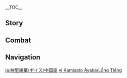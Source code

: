 {{CharacterTabs}}
{{LanguageTabs}}
{{Stub|1={{Meta/VO|rm=1}}}}
__TOC__
==Story==
{{VO/Story
|character           = Kamisato Ayaka
|language            = zh
|language_s          = zh
|language_t          = zh-tw
|name_s              = 神里绫华
|name_t              = 神里綾華

|vo_01_01_title_s    = 初次见面…
|vo_01_01_title_t    = 初次見面…
|vo_01_01_subtitle   = Hello
|vo_01_01_file       = VO_{language}{character} Hello.ogg
|vo_01_01_tx_s       = 稻妻神里流太刀术皆传&mdash;&mdash;神里绫华，参上！<br>请多指教哦。
|vo_01_01_tx_t       = 稻妻神里流太刀術皆傳&mdash;&mdash;神里綾華，參上！<br>請多指教哦。
|vo_01_01_rm         = Dàoqī shénlǐ-liú tàidāo-shù jiēchuán{{lmdash}} Shénlǐ Línghuá, cānshàng!<br>Qǐngduōzhǐjiào ō.
|vo_02_01_title_s    = 闲聊・安定
|vo_02_01_title_t    = 閒聊・安定
|vo_02_01_subtitle   = Chat: Stability
|vo_02_01_file       = VO_{language}{character} Chat - Stability.ogg
|vo_02_01_tx_s       = 像这样悠闲安稳的时光，如果再多一点就好了…我真贪心啊。
|vo_02_01_tx_t       = 像這樣悠閒安穩的時光，如果再多一點就好了…我真貪心啊。
|vo_02_01_rm         = Xiàng zhèyàng yōuxián ānwěn de shíguāng, rúguǒ zài duō yīdiǎn jiù hǎole... Wǒ zhēn tānxīn a.
|vo_02_02_title_s    = 闲聊・剑
|vo_02_02_title_t    = 閒聊・劍
|vo_02_02_subtitle   = Chat: Sword
|vo_02_02_file       = VO_{language}{character} Chat - Sword.ogg
|vo_02_02_tx_s       = 剑，就和茶一样，细细品味才能理解其中风雅。
|vo_02_02_tx_t       = 劍，就和茶一樣，細細品味才能理解其中風雅。
|vo_02_02_rm         = Jiàn, jiù hé chá yīyàng, xìxìpǐnwèi cáinéng lǐjiě qí zhòng fēngyǎ.
|vo_02_03_title_s    = 闲聊・出神
|vo_02_03_title_t    = 閒聊・出神
|vo_02_03_subtitle   = Chat: Zoning Out
|vo_02_03_file       = VO_{language}{character} Chat - Zoning Out.ogg
|vo_02_03_tx_s       = 这就是旅行者平日里的生活么，呵，感觉又多了解了你一些。
|vo_02_03_tx_t       = 這就是旅行者平日裡的生活嗎，呵，感覺又多瞭解了{{MC|你|妳}}一些。
|vo_02_03_rm         = Zhè jiùshì Lǚxíngzhě píngrì lǐ de shēnghuó me, hē, gǎnjué yòu duō liǎojiěle nǐ yīxiē.
|vo_02_04_title_s    = 闲聊・名刀
|vo_02_04_title_t    = 閒聊・名刀
|vo_02_04_subtitle   = Chat: Famous Sword
|vo_02_04_file       = VO_{language}{character} Chat - Famous Sword.ogg
|vo_02_04_tx_s       = 刀剑抱业，名工怀宝。
|vo_02_04_tx_t       = 刀劍抱業，名工懷寶。
|vo_02_04_rm         = Dāojiàn bào yè, mínggōng huái bǎo.
|vo_03_01_title_s    = 下雨的时候…
|vo_03_01_title_t    = 下雨的時候…
|vo_03_01_subtitle   = When It Rains
|vo_03_01_file       = VO_{language}{character} When It Rains.ogg
|vo_03_01_tx_s       = 请随我一同避雨吧。
|vo_03_01_tx_t       = 請隨我一同避雨吧。
|vo_03_01_rm         = Qǐng suí wǒ yītóng bì yǔ ba.
|vo_03_02_title_s    = 打雷的时候…
|vo_03_02_title_t    = 打雷的時候…
|vo_03_02_subtitle   = When Thunder Strikes
|vo_03_02_file       = VO_{language}{character} When Thunder Strikes.ogg
|vo_03_02_tx_s       = 大御所大人…是在诉说什么吗？
|vo_03_02_tx_t       = 大御所大人…是在訴說什麼嗎？
|vo_03_02_rm         = Dàyùsuǒ-dàrén... Shì zài sùshuō shénme ma?
|vo_03_03_title_s    = 下雪的时候…
|vo_03_03_title_t    = 下雪的時候…
|vo_03_03_subtitle   = When It Snows
|vo_03_03_file       = VO_{language}{character} When It Snows.ogg
|vo_03_03_tx_s       = 「雪霁银妆素，桔高映琼枝。」嗯…美景当前，只差一壶茶与之相衬呢。
|vo_03_03_tx_t       = 「雪霽銀妝素，桔高映瓊枝。」嗯…美景當前，只差一壺茶與之相襯呢。
|vo_03_03_rm         = 
|vo_03_04_title_s    = 阳光很好…
|vo_03_04_title_t    = 陽光很好…
|vo_03_04_subtitle   = When the Sun Is Out
|vo_03_04_file       = VO_{language}{character} When the Sun Is Out.ogg
|vo_03_04_tx_s       = 风和日丽，要去哪边走走么？
|vo_03_04_tx_t       = 風和日麗，要去哪邊走走嗎？
|vo_03_04_rm         = Fēnghé-rìlì, yào qù nǎ biān zǒuzou me?
|vo_03_05_title_s    = 起风的时候…
|vo_03_05_title_t    = 起風的時候…
|vo_03_05_subtitle   = When It's Windy
|vo_03_05_file       = VO_{language}{character} When It's Windy.ogg
|vo_03_05_tx_s       = 闭上眼睛，向着风吹来的方向…怎么样，很舒服吧？
|vo_03_05_tx_t       = 閉上眼睛，向著風吹來的方向…怎麼樣，很舒服吧？
|vo_03_05_rm         = Bì shàng yǎnjīng, xiàngzhe fēng chuī lái de fāngxiàng... Zěnme yàng, hěn shūfú ba?
|vo_04_01_title_s    = 早上好…
|vo_04_01_title_t    = 早安…
|vo_04_01_subtitle   = Good Morning
|vo_04_01_file       = VO_{language}{character} Good Morning.ogg
|vo_04_01_tx_s       = 早安，旅行者。能像这样在清晨见你一面，我会忍不住觉得…接下来将是顺利的一天。
|vo_04_01_tx_t       = 早安，旅行者。能像這樣在清晨見{{MC|你|妳}}一面，我會忍不住覺得…接下來將是順利的一天。
|vo_04_01_rm         = Zǎo'ān, Lǚxíngzhě. Néng xiàng zhèyàng zài qīngchén jiàn nǐ yīmiàn, wǒ huì rěn bù zhù juéde... Jiē xiàlái jiāng shì shùnlì de yītiān.
|vo_04_02_title_s    = 中午好…
|vo_04_02_title_t    = 午安…
|vo_04_02_subtitle   = Good Afternoon
|vo_04_02_file       = VO_{language}{character} Good Afternoon.ogg
|vo_04_02_tx_s       = 午安。茶饭之后，难免略有困倦。是否有兴致下盘棋提神呢？
|vo_04_02_tx_t       = 午安。茶飯之後，難免略有睏倦。是否有興致下盤棋提神呢？
|vo_04_02_rm         = Wǔ'ān. Cháfàn zhīhòu, nánmiǎn lüè yǒu kùnjuàn. Shìfǒu yǒu xìngzhì xià pán qí tíshén ne?
|vo_04_03_title_s    = 晚上好…
|vo_04_03_title_t    = 晚上好…
|vo_04_03_subtitle   = Good Evening
|vo_04_03_file       = VO_{language}{character} Good Evening.ogg
|vo_04_03_tx_s       = 晚上好。夜风舒畅，会是一个良宵呢。
|vo_04_03_tx_t       = 晚上好。夜風舒暢，會是一個良宵呢。
|vo_04_03_rm         = Wǎnshàng hǎo. Yè fēng shūchàng, huì shì yīgè liángxiāo ne.
|vo_04_04_title_s    = 晚安…
|vo_04_04_title_t    = 晚安…
|vo_04_04_subtitle   = Good Night
|vo_04_04_file       = VO_{language}{character} Good Night.ogg
|vo_04_04_tx_s       = 「若知是梦何须醒，不比真如一相会。」
|vo_04_04_tx_t       = 「若知是夢何須醒，不比真如一相會。」
|vo_04_04_rm         = 
|vo_05_01_title_s    = 关于绫华自己・社奉行
|vo_05_01_title_t    = 關於綾華自己・社奉行
|vo_05_01_subtitle   = About {character}: Yashiro Commission
|vo_05_01_file       = VO_{language}{character} About {character} - Yashiro Commission.ogg
|vo_05_01_tx_s       = 「稻妻幕府社奉行神里家」，位于稻妻名门中的笔头之格位。作为三奉行之一，掌管祭祀活动与人文艺术。自从双亲过世之后，族内的大小事务，便由兄长和我承担了。
|vo_05_01_tx_t       = 「稻妻幕府社奉行神里家」，位於稻妻名門中的筆頭之格位。作為三奉行之一，掌管祭祀活動與人文藝術。自從雙親過世之後，族內的大小事務，便由兄長和我承擔了。
|vo_05_01_rm         = 
|vo_05_02_title_s    = 关于绫华自己・地位
|vo_05_02_title_t    = 關於綾華自己・地位
|vo_05_02_subtitle   = About {character}: Position
|vo_05_02_friendship = 4
|vo_05_02_file       = VO_{language}{character} About {character} - Position.ogg
|vo_05_02_tx_s       = 很多人因为我是「白鹭公主」，是社奉行神里家的大小姐而敬重我。他们所敬重的，只是我所身处的地位，与绫华我是怎样的人并无关系…<br>所以我想，能真正走近我的，或许只有…
|vo_05_02_tx_t       = 很多人因為我是「白鷺公主」，是社奉行神里家的大小姐而敬重我。他們所敬重的，只是我所身處的地位，與綾華我是怎樣的人並無關係…<br>所以我想，能真正走近我的，或許只有…
|vo_05_02_rm         = 
|vo_05_03_title_s    = 关于绫华自己・愿望
|vo_05_03_title_t    = 關於綾華自己・願望
|vo_05_03_subtitle   = About {character}: Aspiration
|vo_05_03_friendship = 6
|vo_05_03_file       = VO_{language}{character} About {character} - Aspiration.ogg
|vo_05_03_tx_s       = 如今的我，依旧想成为值得大家信任的人。不过，鼓舞我的原因，已不再是肩上的责任或他人的期待。而是因为，你也是这样的人啊。
|vo_05_03_tx_t       = 如今的我，依舊想成為值得大家信任的人。不過，鼓舞我的原因，已不再是肩上的責任或他人的期待。而是因為，{{MC|你|妳}}也是這樣的人啊。
|vo_05_03_rm         = Rújīn de wǒ, yījiù xiǎng chéngwéi zhídé dàjiā xìnrèn de rén. Bùguò, gǔwǔ wǒ de yuányīn, yǐ bù zài shì jiān shàng de zérèn huò tārén de qídài. Ér shì yīnwèi, nǐ yěshì zhèyàng de rén a.
|vo_06_01_title_s    = 关于我们・茶室
|vo_06_01_title_t    = 關於我們・茶室
|vo_06_01_subtitle   = About Us: Teahouse
|vo_06_01_file       = VO_{language}{character} About Us - Teahouse.ogg
|vo_06_01_tx_s       = 如你有空，我们移步木漏茶室如何？在这样恬静的日子，略加交流茶艺心得，想来是颇具雅趣的。
|vo_06_01_tx_t       = 如{{MC|你|妳}}有空，我們移步木漏茶室如何？在這樣恬靜的日子，略加交流茶藝心得，想來是頗具雅趣的。
|vo_06_01_rm         = 
|vo_06_02_title_s    = 关于我们・节日
|vo_06_02_title_t    = 關於我們・節日
|vo_06_02_subtitle   = About Us: Festivals
|vo_06_02_friendship = 6
|vo_06_02_quest      = The Whispers of the Crane and the White Rabbit
|vo_06_02_file       = VO_{language}{character} About Us - Festivals.ogg
|vo_06_02_tx_s       = 如果有机会的话，我想试着和你共度异国的节日。需要遵循的当地风俗、礼仪规范，还有伴手礼的推荐，可以麻烦你…一一指导我吗？
|vo_06_02_tx_t       = 如果有機會的話，我想試著和{{MC|你|妳}}共度異國的節日。需要遵循的當地風俗、禮儀規則，還有伴手禮的推薦，可以麻煩{{MC|你|妳}}…一一指導我嗎？
|vo_06_02_rm         = 
|vo_07_01_title_s    = 关于「神之眼」…
|vo_07_01_title_t    = 關於「神之眼」…
|vo_07_01_subtitle   = About the [[Vision]]
|vo_07_01_friendship = 4
|vo_07_01_file       = VO_{language}{character} About the Vision.ogg
|vo_07_01_tx_s       = 「神之眼」，即是胸怀大志之人所获的印绶。如果问我有什么志向的话…这个还是保密吧，只是一个微不足道的梦想罢了。
|vo_07_01_tx_t       = 「神之眼」，即是胸懷大志之人所獲的印綬。如果問我有什麼志向的話…這個還是保密吧，只是一個微不足道的夢想罷了。
|vo_07_01_rm         = 
|vo_07_02_title_s    = 有什么想要分享…
|vo_07_02_title_t    = 有什麼想要分享…
|vo_07_02_subtitle   = Something to Share
|vo_07_02_file       = VO_{language}{character} Something to Share.ogg
|vo_07_02_tx_s       = 试问，常说「禅茶一味」，又说「剑禅一如」，那么剑和茶，又是什么关系呢？
|vo_07_02_tx_t       = 試問，常說「禪茶一味」，又說「劍禪一如」，那麼劍和茶，又是什麼關係呢？
|vo_07_02_rm         = 
|vo_07_03_title_s    = 感兴趣的见闻…
|vo_07_03_title_t    = 感興趣的見聞…
|vo_07_03_subtitle   = Interesting Things
|vo_07_03_file       = VO_{language}{character} Interesting Things.ogg
|vo_07_03_tx_s       = 你在城中，见过枯萎的樱花树么？这种「枯」之美，让我想到春天盛开之景。不过别人似乎并不这么想，不再开花的樱树会被移走…就算一次也好，真想看到它再次开放。
|vo_07_03_tx_t       = {{MC|你|妳}}在城中，見過枯萎的櫻花樹嗎？這種「枯」之美，讓我想到春天盛開之景。不過別人似乎並不這麼想，不再開花的櫻樹會被移走…就算一次也好，真想看到它再次開放。
|vo_07_03_rm         = 
|vo_08_01_title_s    = 关于托马…
|vo_08_01_title_t    = 關於托馬…
|vo_08_01_subtitle   = About [[Thoma]]
|vo_08_01_friendship = 4
|vo_08_01_file       = VO_{language}{character} About Thoma.ogg
|vo_08_01_tx_s       = 托马是我很重要的朋友，他的开朗和阳光总是感染着我。某种意义上来说，他就像是我的另一个兄长一样，已经成为了「神里家」的一员。
|vo_08_01_tx_t       = 托馬是我很重要的朋友，他的開朗和陽光總是感染著我。某種意義上來說，他就像是我的另一個兄長一樣，已經成為了「神里家」的一員。
|vo_08_01_rm         = Tuōmǎ shì wǒ hěn zhòngyào de péngyǒu, tā de kāilǎng hé yángguāng zǒng shì gǎnrǎnzhe wǒ. Mǒu zhǒng yìyì shànglái shuō, tā jiù xiàng shì wǒ de lìng yīgè xiōngzhǎng yīyàng, yǐjīng chéngwéile "Shénlǐ-jiā" de yī yuán.
|vo_08_02_title_s    = 关于九条裟罗…
|vo_08_02_title_t    = 關於九條裟羅…
|vo_08_02_subtitle   = About [[Kujou Sara]]
|vo_08_02_friendship = 4
|vo_08_02_file       = VO_{language}{character} About Kujou Sara.ogg
|vo_08_02_tx_s       = 为「天领奉行」工作的九条裟罗…她总是一脸严肃。我和她曾经起过几次争端，不过她本质是忠义之士，这点无可否认。
|vo_08_02_tx_t       = 為「天領奉行」工作的九條裟羅…她總是一臉嚴肅。我和她曾經起過幾次爭端，不過她本質是忠義之士，這點無可否認。
|vo_08_02_rm         = Wèi "Tiānlǐng-fèngxíng" gōngzuò de Jiǔtiáo Shāluō... tā zǒng shì yī liǎn yánsù. Wǒ hé tā céngjīng qǐguò jǐ cì zhēngduān, bùguò tā běnzhí shì zhōngyì zhī shì, zhè diǎn wú kě fǒurèn.
|vo_08_03_title_s    = 关于鹿野院平藏…
|vo_08_03_title_t    = 關於鹿野院平藏…
|vo_08_03_subtitle   = About [[Shikanoin Heizou]]
|vo_08_03_friendship = 4
|vo_08_03_file       = VO_{language}{character} About Shikanoin Heizou.ogg
|vo_08_03_tx_s       = 鹿野院先生？他和九条小姐一样，是「天领奉行」的人。他…也是一个很有原则的人。对于这些「原则」的坚持，甚至比九条小姐更执着。只不过，什么事应该被算在这些「原则」之内，我想，或许只有鹿野院先生自己知道吧。
|vo_08_03_tx_t       = 鹿野院先生？他和九條小姐一樣，是「天領奉行」的人。他…也是一個很有原則的人。對於這些「原則」的堅持，甚至比九條小姐更執著。只不過，什麼事應該被算在這些「原則」之內，我想，或許只有鹿野院先生自己知道吧。
|vo_08_03_rm         = Lùyěyuàn-xiānshēng? Tā hé Jiǔtiáo-xiǎojiě yīyàng, shì "Tiānlǐng-fèngxíng" de rén. Tā... yěshì yīgè hěn yǒu yuánzé de rén. Duìyú zhèxiē "yuánzé" de jiānchí, shènzhì bǐ Jiǔtiáo-xiǎojiě gèng zhízhuó. Zhǐ bùguò, shénme shì yīnggāi bèi suàn zài zhèxiē "yuánzé" zhī nèi, wǒ xiǎng, huòxǔ zhǐyǒu Lùyěyuàn-xiānshēng zìjǐ zhīdào ba.
|vo_08_04_title_s    = 关于早柚…
|vo_08_04_title_t    = 關於早柚…
|vo_08_04_subtitle   = About [[Sayu]]
|vo_08_04_friendship = 4
|vo_08_04_file       = VO_{language}{character} About Sayu.ogg
|vo_08_04_tx_s       = 早柚这孩子，最近有没有给你添什么麻烦呢？如果看见她偷懒，可以直接告诉我。
|vo_08_04_tx_t       = 早柚這孩子，最近有沒有給{{MC|你|妳}}添什麼麻煩呢？如果看見她偷懶，可以直接告訴我。
|vo_08_04_rm         = 
|vo_08_05_title_s    = 关于雷电将军・猜测
|vo_08_05_title_t    = 關於雷電將軍・猜測
|vo_08_05_subtitle   = About the [[Raiden Shogun]]: Guesswork
|vo_08_05_friendship = 4
|vo_08_05_file       = VO_{language}{character} About the Raiden Shogun - Guesswork.ogg
|vo_08_05_tx_s       = 对大御所大人的看法吗？这并不该由我等下属随意议论。但…将军大人她，在追求「永恒」之路上，可能也很孤独吧。
|vo_08_05_tx_t       = 對大御所大人的看法嗎？這並不該由我等下屬隨意議論。但…將軍大人她，在追求「永恆」之路上，可能也很孤獨吧。
|vo_08_05_rm         = 
|vo_08_06_title_s    = 关于雷电将军・立场
|vo_08_06_title_t    = 關於雷電將軍・立場
|vo_08_06_subtitle   = About the Raiden Shogun: Standpoint
|vo_08_06_friendship = 6
|vo_08_06_quest      = Omnipresence Over Mortals
|vo_08_06_file       = VO_{language}{character} About the Raiden Shogun - Standpoint.ogg
|vo_08_06_tx_s       = 见证了「无想的一刀」并且活了下来，该说是堪称伟业的经历了吧。虽然对我来说，她是真正的神明，一念之间可以更改稻妻的命运，但如果是和你起了冲突的话…我一定会站在你这一边的。
|vo_08_06_tx_t       = 見證了「無想的一刀」並且活了下來，該說是堪稱偉業的經歷了吧。雖然對我來說，她是真正的神明，一念之間可以更改稻妻的命運，但如果是和{{MC|你|妳}}起了衝突的話…我一定會站在{{MC|你|妳}}這一邊的。
|vo_08_06_rm         = 
|vo_08_07_title_s    = 关于八重神子…
|vo_08_07_title_t    = 關於八重神子…
|vo_08_07_subtitle   = About [[Yae Miko]]
|vo_08_07_friendship = 4
|vo_08_07_file       = VO_{language}{character} About Yae Miko.ogg
|vo_08_07_tx_s       = 我和八重宫司大人的合作向来很愉快。你看，操办节庆庆典非常劳神费力，营收多半也不好看。但是八重宫司大人操办的产业，真的既风雅又有收成。
|vo_08_07_tx_t       = 我和八重宮司大人的合作向來很愉快。{{MC|你|妳}}看，操辦節慶慶典非常勞神費力，營收多半也不好看。但是八重宮司大人操辦的產業，真的既風雅又有收成。
|vo_08_07_rm         = 
|vo_08_08_title_s    = 关于神里绫人…
|vo_08_08_title_t    = 關於神里綾人…
|vo_08_08_subtitle   = About [[Kamisato Ayato]]
|vo_08_08_friendship = 4
|vo_08_08_file       = VO_{language}{character} About Kamisato Ayato.ogg
|vo_08_08_tx_s       = 作为神里家的家主，兄长平日需要出面诸多场合。我虽尽力分担兄长肩上所负担的责任，却也无法缓和他常年积压在身的疲倦。唉，就当是为了妹妹着想，希望你能劝言，让兄长多多注意身体啊。
|vo_08_08_tx_t       = 作為神里家的家主，兄長平日需要出面諸多場合。我雖盡力分擔兄長肩上所負擔的責任，卻也無法緩和他常年積壓在身的疲倦。唉，就當是為了妹妹著想，希望{{MC|你|妳}}能勸言，讓兄長多多注意身體啊。
|vo_08_08_rm         = 
|vo_08_09_title_s    = 关于宵宫…
|vo_08_09_title_t    = 關於宵宮…
|vo_08_09_subtitle   = About [[Yoimiya]]
|vo_08_09_friendship = 4
|vo_08_09_file       = VO_{language}{character} About Yoimiya.ogg
|vo_08_09_tx_s       = 操办节庆庆典是社奉行和巫女众的责任，那位烟火专家也的确能让气氛热烈起来，彼此合作多了，因而渐渐熟络。<br>嗯？治安和消防问题吗？我们也会一并纳入预先规划的。因为这些原因而看不到烟花，才会让人们心中留下缺憾吧。
|vo_08_09_tx_t       = 操辦節慶慶典是社奉行和巫女眾的責任，那位煙火專家也的確能讓氣氛熱烈起來，彼此合作多了，因而漸漸熟絡。<br>嗯？治安和消防問題嗎？我們也會一併納入預先規劃的。因為這些原因而看不到煙花，才會讓人們心中留下缺憾吧。
|vo_08_09_rm         = 
|vo_09_01_title_s    = 想要了解绫华・其一
|vo_09_01_title_t    = 想要瞭解綾華・其一
|vo_09_01_subtitle   = More about {character}: I
|vo_09_01_quest      = Stillness, the Sublimation of Shadow
|vo_09_01_file       = VO_{language}{character} More About {character} - 01.ogg
|vo_09_01_tx_s       = 你的请求，对我来说很特别呢。既然把你当做朋友，我也应坦诚以待。不过，事关神里家的秘密，还希望你能守口如瓶。
|vo_09_01_tx_t       = {{MC|你|妳}}的請求，對我來說很特別呢。既然把{{MC|你|妳}}當做朋友，我也應坦誠以待。不過，事關神里家的秘密，還希望{{MC|你|妳}}能守口如瓶。
|vo_09_01_rm         = 
|vo_09_02_title_s    = 想要了解绫华・其二
|vo_09_02_title_t    = 想要瞭解綾華・其二
|vo_09_02_subtitle   = More about {character}: II
|vo_09_02_friendship = 3
|vo_09_02_quest      = Stillness, the Sublimation of Shadow
|vo_09_02_file       = VO_{language}{character} More About {character} - 02.ogg
|vo_09_02_tx_s       = 曾经，神里家因为没能保护好国宝级别的刀工，遭受了不小的冲击。受愚人众阴谋算计，我们折损了诸多臣下，受到许多责罚。父亲甚至因之早衰，神里家在幕府中的地位也一落千丈…好在兄长继任后力挽狂澜。不过，家门虽已复兴，社奉行一系也上下齐心，但大事要事方面，仍靠兄长定夺。
|vo_09_02_tx_t       = 曾經，神里家因為沒能保護好國寶級別的刀工，遭受了不小的衝擊。受愚人眾陰謀算計，我們折損了諸多臣下，受到許多責罰。父親甚至因之早衰，神里家在幕府中的地位也一落千丈…好在兄長繼任後力挽狂瀾。不過，家門雖已復興，社奉行一系也上下齊心，但大事要事方面，仍靠兄長定奪。
|vo_09_02_rm         = 
|vo_09_03_title_s    = 想要了解绫华・其三
|vo_09_03_title_t    = 想要瞭解綾華・其三
|vo_09_03_subtitle   = More about {character}: III
|vo_09_03_friendship = 4
|vo_09_03_quest      = Stillness, the Sublimation of Shadow
|vo_09_03_file       = VO_{language}{character} More About {character} - 03.ogg
|vo_09_03_tx_s       = 将军所传的锻刀之术，也因星象、用途、矿质、炉火环境、人之性格、元素变化的不同，而有所区分。即是刀工之间所说的「雷电五传」。能锻造名刀的刀工，也被算作是本领通神的神事相关人员，归属统筹文化、艺术、祭祀的社奉行一派管理。因此，出现了刀工背叛的事情，自然就是神里家的督办不力了。
|vo_09_03_tx_t       = 將軍所傳的鍛刀之術，也因星象、用途、礦質、爐火環境、人之性格、元素變化的不同，而有所區分。即是刀工之間所說的「雷電五傳」。能鍛造名刀的刀工，也被算作是本領通神的神事相關人員，歸屬統籌文化、藝術、祭祀的社奉行一派管理。因此，出現了刀工背叛的事情，自然就是神里家的督辦不力了。
|vo_09_03_rm         = 
|vo_09_04_title_s    = 想要了解绫华・其四
|vo_09_04_title_t    = 想要瞭解綾華・其四
|vo_09_04_subtitle   = More about {character}: IV
|vo_09_04_friendship = 5
|vo_09_04_quest      = Stillness, the Sublimation of Shadow
|vo_09_04_file       = VO_{language}{character} More About {character} - 04.ogg
|vo_09_04_tx_s       = 对我来说，母亲是意义非凡的存在。端庄、优雅，无论遇到怎样的局面都会露出沉静的笑容，以从容不迫的态度，操持着神里家大大小小的事务，说母亲是完美的化身也不为过。但自从她离世的那一刻起，我就深切地意识到，我已经不是那个可以躲在母亲身后的小绫华了。
|vo_09_04_tx_t       = 對我來說，母親是意義非凡的存在。端莊、優雅，無論遇到怎樣的局面都會露出沉靜的笑容，以從容不迫的態度，操持著神里家大大小小的事務，說母親是完美的化身也不為過。但自從她離世的那一刻起，我就深切地意識到，我已經不是那個可以躲在母親身後的小綾華了。
|vo_09_04_rm         = 
|vo_09_05_title_s    = 想要了解绫华・其五
|vo_09_05_title_t    = 想要瞭解綾華・其五
|vo_09_05_subtitle   = More about {character}: V
|vo_09_05_friendship = 6
|vo_09_05_quest      = Stillness, the Sublimation of Shadow
|vo_09_05_file       = VO_{language}{character} More About {character} - 05.ogg
|vo_09_05_tx_s       = 接下来要说的话，可能不太符合「稻妻幕府社奉行神里家」的身份。不过，就我的判断，你应该能容许我小小的任性吧？<br>…稍微有点累了…可以让我靠一下你的肩膀吗？一下就好。
|vo_09_05_tx_t       = 接下來要說的話，可能不太符合「稻妻幕府社奉行神里家」的身分。不過，就我的判斷，{{MC|你|妳}}應該能容許我小小的任性吧？<br>…稍微有點累了…可以讓我靠一下{{MC|你|妳}}的肩膀嗎？一下就好。
|vo_09_05_rm         = 
|vo_10_01_title_s    = 绫华的爱好…
|vo_10_01_title_t    = 綾華的愛好…
|vo_10_01_subtitle   = {character}'s Hobbies
|vo_10_01_file       = VO_{language}{character} Hobbies.ogg
|vo_10_01_tx_s       = 风雅之物我都很喜欢：雅乐诗词、棋艺与舞蹈。你也感兴趣吗？
|vo_10_01_tx_t       = 風雅之物我都很喜歡：雅樂詩詞、棋藝與舞蹈。{{MC|你|妳}}也感興趣嗎？
|vo_10_01_rm         = 
|vo_10_02_title_s    = 绫华的烦恼・忧虑
|vo_10_02_title_t    = 綾華的煩惱・憂慮
|vo_10_02_subtitle   = {character}'s Troubles: Concerns
|vo_10_02_file       = VO_{language}{character} Troubles - Concerns.ogg
|vo_10_02_tx_s       = 烦恼吗？啊，是啊。只要生活在这个世界上，就难免遇到种种不如意的事情。但如果是因为自己的事情，就让周遭的人担心的话…果然，我还是不能说…
|vo_10_02_tx_t       = 煩惱嗎？啊，是啊。只要生活在這個世界上，就難免遇到種種不如意的事情。但如果是因為自己的事情，就讓周遭的人擔心的話…果然，我還是不能說…
|vo_10_02_rm         = 
|vo_10_03_title_s    = 绫华的烦恼・心意
|vo_10_03_title_t    = 綾華的煩惱・心意
|vo_10_03_subtitle   = {character}'s Troubles: Desires
|vo_10_03_friendship = 6
|vo_10_03_file       = VO_{language}{character} Troubles - Desires.ogg
|vo_10_03_tx_s       = 「坦率」，真的是一件很难的事情。我必须不断告诫自己是神里家的大小姐，在无数双眼睛，无数人的期盼之下摆出完美无缺的姿态。这样的我，是否也该追求自己的愿望呢，是否也该…让你理解我的心意呢…
|vo_10_03_tx_t       = 「坦率」，真的是一件很難的事情。我必須不斷告誡自己是神里家的大小姐，在無數雙眼睛，無數人的期盼之下擺出完美無缺的姿態。這樣的我，是否也該追求自己的願望呢，是否也該…讓{{MC|你|妳}}理解我的心意呢…
|vo_10_03_rm         = 
|vo_10_04_title_s    = 喜欢的食物…
|vo_10_04_title_t    = 喜歡的食物…
|vo_10_04_subtitle   = Favorite Food
|vo_10_04_file       = VO_{language}{character} Favorite Food.ogg
|vo_10_04_tx_s       = 我对异国料理很有兴趣，虽然很少有尝试的机会。嗯…如果是要局限在稻妻料理内的话…应该是「茶泡饭」吧。不过，不能给一般客人看见，我也是偷偷告诉你的。
|vo_10_04_tx_t       = 我對異國料理很有興趣，雖然很少有嘗試的機會。嗯…如果是要侷限 在稻妻料理內的話…應該是「茶泡飯」吧。不過，不能給一般客人看見，我也是偷偷告訴{{MC|你|妳}}的。
|vo_10_04_rm         = 
|vo_10_05_title_s    = 讨厌的食物…
|vo_10_05_title_t    = 討厭的食物…
|vo_10_05_subtitle   = Least Favorite Food
|vo_10_05_file       = VO_{language}{character} Least Favorite Food.ogg
|vo_10_05_tx_s       = 虽然不是不能吃，但我对动物脂肪或内脏大概会有点…
|vo_10_05_tx_t       = 雖然不是不能吃，但我對動物脂肪或內臟大概會有點…
|vo_10_05_rm         = 

<!-- Receiving a Gift -->
|vo_11_01_title_s    = 收到赠礼・其一
|vo_11_01_title_t    = 收到贈禮・其一
|vo_11_01_subtitle   = Receiving a Gift: I
|vo_11_01_file       = VO_{language}{character} Receiving a Gift - 01.ogg
|vo_11_01_tx_s       = 嗯…我真是太幸福了…
|vo_11_01_tx_t       = 嗯…我真是太幸福了…
|vo_11_01_rm         = 
|vo_11_02_title_s    = 收到赠礼・其二
|vo_11_02_title_t    = 收到贈禮・其二
|vo_11_02_subtitle   = Receiving a Gift: II
|vo_11_02_file       = VO_{language}{character} Receiving a Gift - 02.ogg
|vo_11_02_tx_s       = 谢谢你让我有机会尝试这道菜，我会把它的味道记在心里的。
|vo_11_02_tx_t       = 謝謝(妳/你)讓我有機會嘗試這道菜，我會把它的味道記在心裡的。
|vo_11_02_rm         = 
|vo_11_03_title_s    = 收到赠礼・其三
|vo_11_03_title_t    = 收到贈禮・其三
|vo_11_03_subtitle   = Receiving a Gift: III
|vo_11_03_file       = VO_{language}{character} Receiving a Gift - 03.ogg
|vo_11_03_tx_s       = 啊…稍微有点油腻了呢。
|vo_11_03_tx_t       = 啊…稍微有點油膩了呢。
|vo_11_03_rm         = 
|vo_12_01_title_s    = 生日…
|vo_12_01_title_t    = 生日…
|vo_12_01_subtitle   = Birthday
|vo_12_01_file       = VO_{language}{character} Birthday.ogg
|vo_12_01_tx_s       = 请随我来！只要走一小段路，不会耽搁你太长时间的哦。<br>打听到你的生日之后，我就提前了一段时间开始筹备。比起名贵的礼物，我妄自猜测…或许这样的礼物会更合我们的情谊。此次，就请让我以扇舞为礼吧。<br>那么，失礼了。
|vo_12_01_tx_t       = 請隨我來！只要走一小段路，不會耽擱{{MC|你|妳}}太長時間的哦。<br>打聽到{{MC|你|妳}}的生日之後，我就提前了一段時間開始籌備。比起名貴的禮物，我妄自猜測…或許這樣的禮物會更合我們的情誼。此次，就請讓我以扇舞為禮吧。<br>那麼，失禮了。
|vo_12_01_rm         = 
|vo_13_01_title_s    = 突破的感受・起
|vo_13_01_title_t    = 突破的感受・起
|vo_13_01_subtitle   = Feelings About Ascension: Intro
|vo_13_01_ascension  = 1
|vo_13_01_file       = VO_{language}{character} Feelings About Ascension -  01.ogg
|vo_13_01_tx_s       = 非常感谢。与你切磋使我受益良多，相信在剑术上也能更进一步。
|vo_13_01_tx_t       = 非常感謝。與{{MC|你|妳}}切磋使我受益良多，相信在劍術上也能更進一步。
|vo_13_01_rm         = 
|vo_13_02_title_s    = 突破的感受・承
|vo_13_02_title_t    = 突破的感受・承
|vo_13_02_subtitle   = Feelings About Ascension: Building Up
|vo_13_02_ascension  = 2
|vo_13_02_file       = VO_{language}{character} Feelings About Ascension -  02.ogg
|vo_13_02_tx_s       = 多亏你的点拨。有你相助，我对自己的能力也理解得更透彻了。
|vo_13_02_tx_t       = 多虧{{MC|你|妳}}的點撥。有{{MC|你|妳}}相助，我對自己的能力也理解得更透徹了。
|vo_13_02_rm         = 
|vo_13_03_title_s    = 突破的感受・转
|vo_13_03_title_t    = 突破的感受・轉
|vo_13_03_subtitle   = Feelings About Ascension: Climax
|vo_13_03_ascension  = 4
|vo_13_03_file       = VO_{language}{character} Feelings About Ascension -  03.ogg
|vo_13_03_tx_s       = 感觉更加游刃有余了。处理社奉行事务之余，甚至有空尝试一些新的事情。要来试试最近学做的点心吗？
|vo_13_03_tx_t       = 感覺更加游刃有餘了。處理社奉行事務之餘，甚至有空嘗試一些新的事情。要來試試最近學做的點心嗎？
|vo_13_03_rm         = 
|vo_13_04_title_s    = 突破的感受・合
|vo_13_04_title_t    = 突破的感受・合
|vo_13_04_subtitle   = Feelings About Ascension: Conclusion
|vo_13_04_ascension  = 6
|vo_13_04_file       = VO_{language}{character} Feelings About Ascension -  04.ogg
|vo_13_04_tx_s       = 「尝有所思，斯世如磐；孰料浮世事，留驻难。」<br>…抱歉，明明是值得高兴的时候，我却想起了那么悲伤的诗歌。和你相处的时间过于畅怀，竟然让我害怕再次失去。真是…失态了呀。
|vo_13_04_tx_t       = 「嘗有所思，斯世如磐；孰料浮世事，留駐難。」<br>…抱歉，明明是值得高興的時候，我卻想起了那麼悲傷的詩歌。和{{MC|你|妳}}相處的時間過於暢懷，竟然讓我害怕再次失去。真是…失態了呀。
|vo_13_04_rm         = 
|vo_13_04_tl         = 
}}

==Combat==
{{Combat VO
|character           = Kamisato Ayaka
|language            = zh

|skill_1_tx_s        = 起舞吧。
|skill_1_tx_t        = 起舞吧。
|skill_1_rm          = Qǐwǔ ba.
|skill_2_tx_s        = 失礼了。
|skill_2_tx_t        = 失禮了。
|skill_2_rm          = Shīlǐle.
|skill_3_tx_s        = 雪纷飞。
|skill_3_tx_t        = 雪紛飛。
|skill_3_rm          = Xuě fēnfēi.

|burst_1_tx_s        = …拿下了！
|burst_1_tx_t        = …拿下了！
|burst_1_rm          = ...Ná xiàle!
|burst_2_tx_s        = 樱吹雪。
|burst_2_tx_t        = 櫻吹雪。
|burst_2_rm          = Yīng chuīxuě.
|burst_3_tx_s        = 神里流…霜灭！
|burst_3_tx_t        = 神里流…霜滅！
|burst_3_rm          = Shénlǐ-liú... Shuāng miè!

|sprint-s_1_file     = Sprint Start 01,Sprint Start 02,Sprint Start 03

|glider_1_file       = Deploying Wind Glider 01,Deploying Wind Glider 02,Deploying Wind Glider 03

|chest_1_tx_s        = 寻珍觅奇…也算得一种雅趣。
|chest_1_tx_t        = 尋珍覓奇…也算得一種雅趣。
|chest_1_rm          = Xún zhēn mì qí... Yě suàndé yī zhǒng yǎqù.
|chest_2_tx_s        = 呵呵…今日运势不错。
|chest_2_tx_t        = 呵呵…今日運勢不錯。
|chest_2_rm          = Hēhē... Jīnrì yùnshì bùcuò.
|chest_3_tx_s        = 我会珍惜这一份幸运。
|chest_3_tx_t        = 我會珍惜這一份幸運。
|chest_3_rm          = Wǒ huì zhēnxī zhè yī fèn xìngyùn.

|low-hp_1_tx_s       = 不容小觑呢。
|low-hp_1_tx_t       = 不容小覷呢。
|low-hp_1_rm         = Bùróng xiǎo qù ne.
|low-hp_2_tx_s       = 久违的对手…
|low-hp_2_tx_t       = 久違的對手…
|low-hp_2_rm         = Jiǔwéi de duìshǒu...
|low-hp_3_tx_s       = 该决断了…
|low-hp_3_tx_t       = 該決斷了…
|low-hp_3_rm         = Gāi juéduànle...

|ally-low-hp_1_tx_s  = 不可大意。
|ally-low-hp_1_tx_t  = 不可大意。
|ally-low-hp_1_rm    = 
|ally-low-hp_2_tx_s  = 阁下务必小心。
|ally-low-hp_2_tx_t  = 閣下務必小心。
|ally-low-hp_2_rm    = 

|fallen_1_tx_s       = 失态了…
|fallen_1_tx_t       = 失態了…
|fallen_1_rm         = Shītàile...
|fallen_2_tx_s       = 我还有…未竟之事…
|fallen_2_tx_t       = 我還有…未竟之事…
|fallen_2_rm         = Wǒ hái yǒu... wèijìng zhī shì...
|fallen_3_tx_s       = 让家族…蒙羞了…
|fallen_3_tx_t       = 讓家族…蒙羞了…
|fallen_3_rm         = Ràng jiāzú... méng xiūle...

|hit-l_1_file        = Light Hit Taken 01,Light Hit Taken 02,Light Hit Taken 03,Light Hit Taken 04,Light Hit Taken 05,Light Hit Taken 06

|hit-h_1_tx_s        = 无礼的家伙…
|hit-h_1_tx_t        = 無禮的傢伙…
|hit-h_1_rm          = Wú lǐ de jiāhuo...
|hit-h_2_tx_s        = 怎么会…
|hit-h_2_tx_t        = 怎麼會…
|hit-h_2_rm          = Zěnme huì...
|hit-h_3_file        = Heavy Hit Taken 03,Heavy Hit Taken 04,Heavy Hit Taken 05,Heavy Hit Taken 06

|join_1_tx_s         = 神里绫华，参上。
|join_1_tx_t         = 神里綾華，參上。
|join_1_rm           = Shénlǐ Línghuá, cānshàng.
|join_2_tx_s         = 烦请赐教。
|join_2_tx_t         = 煩請賜教。
|join_2_rm           = Fánqǐng cìjiào.
|join_3_tx_s         = 呵呵，请多关照。
|join_3_tx_t         = 呵呵，請多關照。
|join_3_rm           = Hēhē, qǐngduōguānzhào.

|idle_1_file         = Standby 02
|idle_1_actual_tx_s  = 刀剑抱业，名工怀宝。
|idle_1_actual_tx_t  = 刀劍抱業，名工懷寶。
|idle_1_actual_rm    = Dāojiàn bào yè, mínggōng huái bǎo.

|atk-l_1_file        = Light Attack 01,Light Attack 02,Light Attack 03,Light Attack 04,Light Attack 05,Light Attack 06,Light Attack 07

|atk-m_1_file        = Mid Attack 01,Mid Attack 02,Mid Attack 03

|atk-h_1_file        = Heavy Attack 01,Heavy Attack 02,Heavy Attack 03

|climb_1_file        = Climbing 01,Climbing 02,Climbing 03,Climbing 04,Climbing 05

|climb-b_1_file      = Climbing Breath 01,Climbing Breath 02,Climbing Breath 03

|jump_1_file         = Jumping 01,Jumping 02,Jumping 03,Jumping 04,Jumping 05
}}

==Navigation==
{{Character Navbox|VO-ZH}}

[[ja:神里綾華/ボイス/中国語]]
[[vi:Kamisato Ayaka/Lồng Tiếng]]